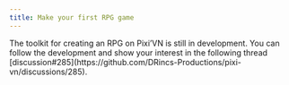 ```yaml
---
title: Make your first RPG game
---
```


<Callout title="This page is under construction" type="warn">
The toolkit for creating an RPG on Pixi’VN is still in development. You can follow the development and show your interest in the following thread [discussion#285](https://github.com/DRincs-Productions/pixi-vn/discussions/285).
</Callout>
